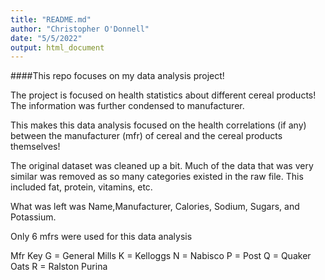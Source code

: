 ```yaml
---
title: "README.md"
author: "Christopher O'Donnell"
date: "5/5/2022"
output: html_document
---
```


####This repo focuses on my data analysis project! 

The project is focused on health statistics about different cereal products!
The information was further condensed to manufacturer. 

This makes this data analysis focused on the health correlations (if any) between the manufacturer (mfr) of cereal and the cereal products themselves!

The original dataset was cleaned up a bit. Much of the data that was very similar was removed as so many categories existed in the raw file. This included fat, protein, vitamins, etc.

What was left was Name,Manufacturer, Calories, Sodium, Sugars, and Potassium.

Only 6 mfrs were used for this data analysis

Mfr Key
G = General Mills
K = Kelloggs
N = Nabisco
P = Post
Q = Quaker Oats
R = Ralston Purina
